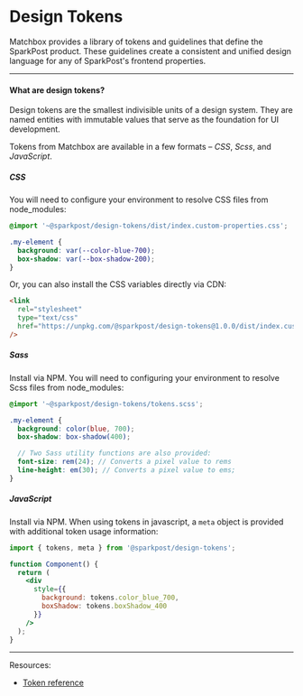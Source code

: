 
# Design Tokens

Matchbox provides a library of tokens and guidelines that define the SparkPost product. These guidelines create a consistent and unified design language for any of SparkPost's frontend properties.

---

#### What are design tokens?

Design tokens are the smallest indivisible units of a design system. They are named entities with immutable values that serve as the foundation for UI development.

Tokens from Matchbox are available in a few formats – _CSS_, _Scss_, and _JavaScript_.

##### CSS

You will need to configure your environment to resolve CSS files from node_modules:

```css
@import '~@sparkpost/design-tokens/dist/index.custom-properties.css';

.my-element {
  background: var(--color-blue-700);
  box-shadow: var(--box-shadow-200);
}
```

Or, you can also install the CSS variables directly via CDN:

```html
<link
  rel="stylesheet"
  type="text/css"
  href="https://unpkg.com/@sparkpost/design-tokens@1.0.0/dist/index.custom-properties.css"
/>
```

##### Sass

Install via NPM. You will need to configuring your environment to resolve Scss files from node_modules:

```scss
@import '~@sparkpost/design-tokens/tokens.scss';

.my-element {
  background: color(blue, 700);
  box-shadow: box-shadow(400);

  // Two Sass utility functions are also provided:
  font-size: rem(24); // Converts a pixel value to rems
  line-height: em(30); // Converts a pixel value to ems;
}
```

##### JavaScript

Install via NPM. When using tokens in javascript, a `meta` object is provided with additional token usage information:

```jsx
import { tokens, meta } from '@sparkpost/design-tokens';

function Component() {
  return (
    <div
      style={{
        background: tokens.color_blue_700,
        boxShadow: tokens.boxShadow_400
      }}
    />
  );
}
```

---

Resources:

- [Token reference](/design/tokenreference)
